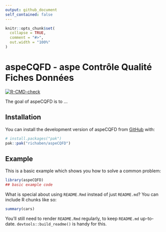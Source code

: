 ```yaml
---
output: github_document
self_contained: false
---
```


<!-- README.md is generated from README.Rmd. Please edit that file -->

```r
knitr::opts_chunk$set(
  collapse = TRUE,
  comment = "#>",
  out.width = "100%"
)
```

# aspeCQFD - aspe Contrôle Qualité Fiches Données

<!-- badges: start -->
[![R-CMD-check](https://github.com/richaben/aspeCQFD/actions/workflows/R-CMD-check.yaml/badge.svg)](https://github.com/richaben/aspeCQFD/actions/workflows/R-CMD-check.yaml)
<!-- badges: end -->

The goal of aspeCQFD is to ...

## Installation

You can install the development version of aspeCQFD from [GitHub](https://github.com/) with:

``` r
# install.packages("pak")
pak::pak("richaben/aspeCQFD")
```

## Example

This is a basic example which shows you how to solve a common problem:

```r
library(aspeCQFD)
## basic example code
```

What is special about using `README.Rmd` instead of just `README.md`? You can include R chunks like so:

```r
summary(cars)
```

You'll still need to render `README.Rmd` regularly, to keep `README.md` up-to-date. `devtools::build_readme()` is handy for this.